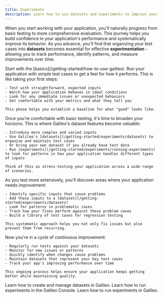 ```yaml
---
title: Experiments
description: Learn how to use datasets and experiments to improve your application.
---
```


When you start working with your application, you'll naturally progress from basic testing to more comprehensive evaluation. This journey helps you build confidence in your application's performance and systematically improve its behavior. As you advance, you'll find that organizing your test cases into **datasets** becomes essential for effective **experimentation** - allowing you to track performance, identify patterns, and measure improvements over time.

<Steps>
  <Step title="Initial Testing">
    Start with the [basics](/getting-started/how-to-use-galileo). Run your application with simple test cases to get a feel for how it performs. This is like taking your first steps:

    - Test with straightforward, expected inputs
    - Watch how your application behaves in ideal conditions
    - Look for any immediate issues or unexpected behaviors
    - Get comfortable with your metrics and what they tell you

    This phase helps you establish a baseline for what "good" looks like.

</Step>

  <Step title="Expanding Test Coverage">
    Once you're comfortable with basic testing, it's time to broaden your horizons. This is where Galileo's dataset features become valuable:

    - Introduce more complex and varied inputs
    - Use Galileo's [datasets](/getting-started/experiments/datasets) to organize and maintain test cases
    - Or bring your own dataset if you already have test data
    - Run [experiments](/getting-started/experiments/running-experiments) to look for patterns in how your application handles different types of inputs

    Think of this as stress-testing your application across a wide range of scenarios.

</Step>

  <Step title="Finding and Fixing Issues">
    As you test more extensively, you'll discover areas where your application needs improvement:

    - Identify specific inputs that cause problems
    - Add these inputs to a [dataset](/getting-started/experiments/datasets)
    - Look for patterns in problematic cases
    - Track how your fixes perform against these problem cases
    - Build a library of test cases for regression testing

    This systematic approach helps you not only fix issues but also prevent them from recurring.

</Step>

  <Step title="Continuous Improvement">
    Now you're in a cycle of continuous improvement:

    - Regularly run tests against your datasets
    - Monitor for new issues or patterns
    - Quickly identify when changes cause problems
    - Maintain datasets that represent your key test cases
    - Track your app's improving performance over time

    This ongoing process helps ensure your application keeps getting better while maintaining quality.

</Step>
</Steps>

<Card title="Create a Dataset" icon="box" href="/getting-started/experiments/datasets" horizontal>
  Learn how to create and manage datasets in Galileo.

</Card>

<Card title="Run an Experiment in the Console" icon="hand-pointer" href="/getting-started/experiments/running-experiments-in-console" horizontal>
  Learn how to run experiments in the Galileo Console.

</Card>

<Card title="Run an Experiment with Code" icon="lightbulb" href="/getting-started/experiments/running-experiments" horizontal>
  Learn how to run experiments in Galileo.

</Card>
